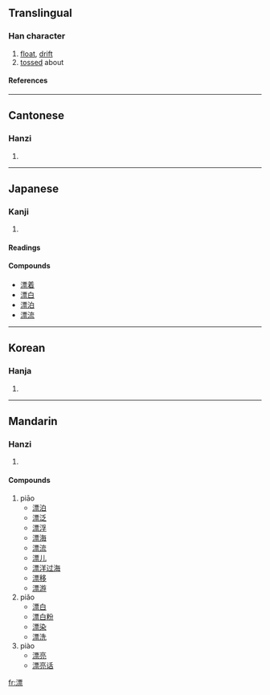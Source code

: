 ==Translingual==
===Han character===
{{Han char|rn=85|rad=水|as=11|sn=14|four=3119<sub>1</sub>|canj=水一田火 (EMWF)}}
# [[float]], [[drift]]
# [[toss]]ed about
====References====
{{Han ref|kx=0644.220|dkj=18102|dj=1053.010|hdz=31720.010|uh=6F02|ud=28418|bh=BA7D|bd=47741}}

----
==Cantonese==
===Hanzi===
{{yue-hanzi|jyut=|y=piu1, piu3}}
# {{defn|Cantonese}}

----
==Japanese==
===Kanji===
{{ja-kanji|grade=c|rs=水11}}
# {{defn|Japanese}} 
====Readings====
{{ja-readings|on=[[ひょう]] (hyō)|kun=[[ただよう]] (tadayou)}}

====Compounds====
*[[漂着]]
*[[漂白]]
*[[漂泊]]
*[[漂流]]

----
==Korean==
===Hanja===
{{ko-hanja|hangeul=표|eumhun=|rv=pyo|mr=p'yo|y=phyo}}
# {{defn|Korean}}

----
==Mandarin==
===Hanzi===
{{cmn-hanzi|pin=[[piāo]] (piao1), [[piǎo]] (piao3), [[piào]] (piao4)|wg=p'iao<sup>1</sup>, p'iao<sup>3</sup>, p'iao<sup>4</sup>}}
# {{defn|Mandarin}}

====Compounds====
#piāo
#*[[漂泊]]
#*[[漂泛]]
#*[[漂浮]]
#*[[漂海]]
#*[[漂流]]
#*[[漂儿]]
#*[[漂洋过海]]
#*[[漂移]]
#*[[漂游]]
#piǎo
#*[[漂白]]
#*[[漂白粉]]
#*[[漂染]]
#*[[漂洗]]
#piào
#*[[漂亮]]
#*[[漂亮话]]

[[fr:漂]]